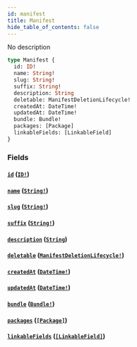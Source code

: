 ```yaml
---
id: manifest
title: Manifest
hide_table_of_contents: false
---
```



No description

```graphql
type Manifest {
  id: ID!
  name: String!
  slug: String!
  suffix: String!
  description: String
  deletable: ManifestDeletionLifecycle!
  createdAt: DateTime!
  updatedAt: DateTime!
  bundle: Bundle!
  packages: [Package]
  linkableFields: [LinkableField]
}
```


### Fields

#### [`id`](#) ([`ID!`](/swapi/scalars/id))




#### [`name`](#) ([`String!`](/swapi/scalars/string))




#### [`slug`](#) ([`String!`](/swapi/scalars/string))




#### [`suffix`](#) ([`String!`](/swapi/scalars/string))




#### [`description`](#) ([`String`](/swapi/scalars/string))




#### [`deletable`](#) ([`ManifestDeletionLifecycle!`](/swapi/objects/manifest-deletion-lifecycle))




#### [`createdAt`](#) ([`DateTime!`](/swapi/scalars/date-time))




#### [`updatedAt`](#) ([`DateTime!`](/swapi/scalars/date-time))




#### [`bundle`](#) ([`Bundle!`](/swapi/objects/bundle))




#### [`packages`](#) ([`[Package]`](/swapi/objects/package))




#### [`linkableFields`](#) ([`[LinkableField]`](/swapi/objects/linkable-field))






